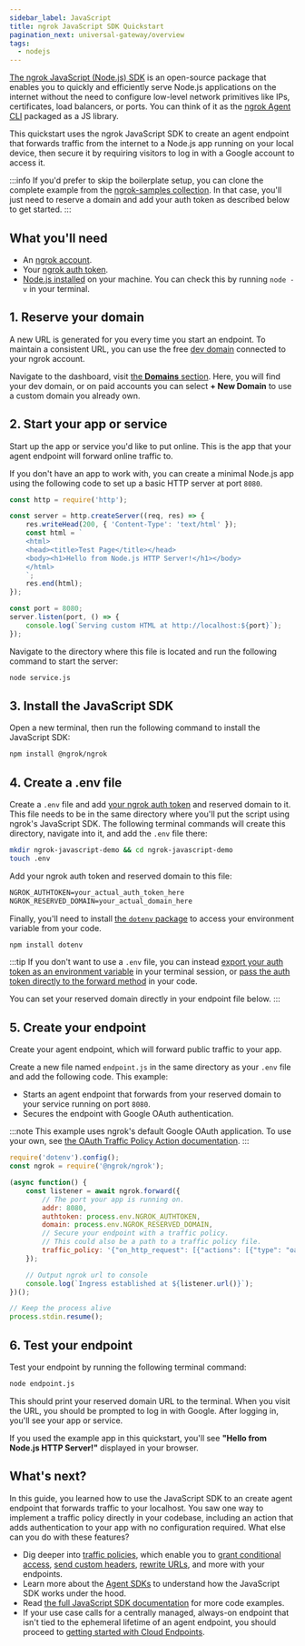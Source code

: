```yaml
---
sidebar_label: JavaScript
title: ngrok JavaScript SDK Quickstart
pagination_next: universal-gateway/overview
tags:
  - nodejs
---
```


[The ngrok JavaScript (Node.js) SDK](https://ngrok.github.io/ngrok-javascript/) is an open-source package that enables you to quickly and efficiently serve Node.js applications on the internet without the need to configure low-level network primitives like IPs, certificates, load balancers, or ports.
You can think of it as the [ngrok Agent CLI](/getting-started/) packaged as a JS library.

This quickstart uses the ngrok JavaScript SDK to create an agent endpoint that forwards traffic from the internet to a Node.js app running on your local device, then secure it by requiring visitors to log in with a Google account to access it.

:::info
If you'd prefer to skip the boilerplate setup, you can clone the complete example from the [ngrok-samples collection](https://github.com/ngrok-samples/javascript-quickstart).
In that case, you'll just need to reserve a domain and add your auth token as described below to get started.
:::

## What you'll need

- An [ngrok account](https://dashboard.ngrok.com/signup).
- Your [ngrok auth token](https://dashboard.ngrok.com/get-started/your-authtoken).
- [Node.js installed](https://nodejs.org/en/download/) on your machine. You can check this by running `node -v` in your terminal.

## 1. Reserve your domain

A new URL is generated for you every time you start an endpoint.
To maintain a consistent URL, you can use the free [dev domain](/universal-gateway/domains/#dev-domains) connected to your ngrok account.

Navigate to the dashboard, visit [the **Domains** section](https://dashboard.ngrok.com/domains). Here, you will find your dev domain, or on paid accounts you can select **+ New Domain** to use a custom domain you already own.

## 2. Start your app or service

Start up the app or service you'd like to put online.
This is the app that your agent endpoint will forward online traffic to.

If you don't have an app to work with, you can create a minimal Node.js app using the following code to set up a basic HTTP server at port `8080`.

```javascript title="service.js"
const http = require('http');

const server = http.createServer((req, res) => {
    res.writeHead(200, { 'Content-Type': 'text/html' });
    const html = `
    <html>
    <head><title>Test Page</title></head>
    <body><h1>Hello from Node.js HTTP Server!</h1></body>
    </html>
    `;
    res.end(html);
});

const port = 8080;
server.listen(port, () => {
    console.log(`Serving custom HTML at http://localhost:${port}`);
});
```

Navigate to the directory where this file is located and run the following command to start the server:

```bash
node service.js
```

## 3. Install the JavaScript SDK

Open a new terminal, then run the following command to install the JavaScript SDK:

```bash
npm install @ngrok/ngrok
```

## 4. Create a .env file

Create a `.env` file and add [your ngrok auth token](https://dashboard.ngrok.com/get-started/your-authtoken) and reserved domain to it.
This file needs to be in the same directory where you'll put the script using ngrok's JavaScript SDK.
The following terminal commands will create this directory, navigate into it, and add the `.env` file there:

```bash
mkdir ngrok-javascript-demo && cd ngrok-javascript-demo
touch .env
```

Add your ngrok auth token and reserved domain to this file:

```txt title=".env"
NGROK_AUTHTOKEN=your_actual_auth_token_here
NGROK_RESERVED_DOMAIN=your_actual_domain_here
```

Finally, you'll need to install [the `dotenv` package](https://www.npmjs.com/package/dotenv) to access your environment variable from your code.

```bash
npm install dotenv
```

:::tip
If you don't want to use a `.env` file, you can instead [export your auth token as an environment variable](https://support.apple.com/en-il/guide/terminal/apd382cc5fa-4f58-4449-b20a-41c53c006f8f/mac) in your terminal session, or [pass the auth token directly to the forward method](https://ngrok.github.io/ngrok-javascript/#authorization) in your code.

You can set your reserved domain directly in your endpoint file below.
:::

## 5. Create your endpoint

Create your agent endpoint, which will forward public traffic to your app.

Create a new file named `endpoint.js` in the same directory as your `.env` file and add the following code.
This example:

- Starts an agent endpoint that forwards from your reserved domain to your service running on port `8080`.
- Secures the endpoint with Google OAuth authentication.

:::note
This example uses ngrok's default Google OAuth application.
To use your own, see [the OAuth Traffic Policy Action documentation](/docs/traffic-policy/actions/oauth/#google-example).
:::

```javascript title="endpoint.js"
require('dotenv').config();
const ngrok = require('@ngrok/ngrok');

(async function() {
    const listener = await ngrok.forward({
        // The port your app is running on.
        addr: 8080,
        authtoken: process.env.NGROK_AUTHTOKEN,
        domain: process.env.NGROK_RESERVED_DOMAIN,
        // Secure your endpoint with a traffic policy.
        // This could also be a path to a traffic policy file.
        traffic_policy: '{"on_http_request": [{"actions": [{"type": "oauth","config": {"provider": "google"}}]}]}'
    });

    // Output ngrok url to console
    console.log(`Ingress established at ${listener.url()}`);
})();

// Keep the process alive
process.stdin.resume();
```

## 6. Test your endpoint

Test your endpoint by running the following terminal command:

```bash
node endpoint.js
```

This should print your reserved domain URL to the terminal.
When you visit the URL, you should be prompted to log in with Google.
After logging in, you'll see your app or service.

If you used the example app in this quickstart, you'll see **"Hello from Node.js HTTP Server!"** displayed in your browser.

## What's next?

In this guide, you learned how to use the JavaScript SDK to an create agent endpoint that forwards traffic to your localhost.
You saw one way to implement a traffic policy directly in your codebase, including an action that adds authentication to your app with no configuration required.
What else can you do with these features?

- Dig deeper into [traffic policies](/docs/traffic-policy/), which enable you to [grant conditional access](https://ngrok.com/docs/traffic-policy/examples/add-authentication/#conditional-access-using-oauth-variables), [send custom headers](/traffic-policy/actions/add-headers/#examples), [rewrite URLs](/traffic-policy/actions/url-rewrite/#examples), and more with your endpoints.
- Learn more about the [Agent SDKs](/agent-sdks/) to understand how the JavaScript SDK works under the hood.
- Read [the full JavaScript SDK documentation](https://ngrok.github.io/ngrok-javascript/) for more code examples.
- If your use case calls for a centrally managed, always-on endpoint that isn't tied to the ephemeral lifetime of an agent endpoint, you should proceed to [getting started with Cloud Endpoints](/getting-started/cloud-endpoints-quickstart/).
